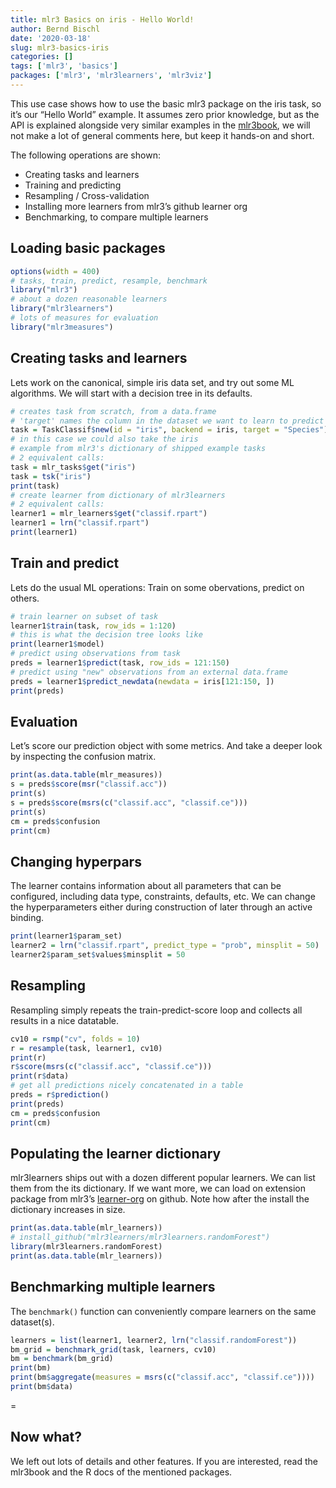 ```yaml
---
title: mlr3 Basics on iris - Hello World!
author: Bernd Bischl
date: '2020-03-18'
slug: mlr3-basics-iris
categories: []
tags: ['mlr3', 'basics']
packages: ['mlr3', 'mlr3learners', 'mlr3viz']
---
```


This use case shows how to use the basic mlr3 package on the iris task, so it's our "Hello World" example.
It assumes zero prior knowledge, but as the API is explained alongside very similar examples in the
[mlr3book](https://mlr3book.mlr-org.com/), we will not make a lot of general comments here,
but keep it hands-on and short.

The following operations are shown:

* Creating tasks and learners
* Training and predicting
* Resampling / Cross-validation
* Installing more learners from mlr3's github learner org
* Benchmarking, to compare multiple learners


## Loading basic packages

```r
options(width = 400)
# tasks, train, predict, resample, benchmark
library("mlr3")
# about a dozen reasonable learners
library("mlr3learners")
# lots of measures for evaluation
library("mlr3measures")
```

## Creating tasks and learners
Lets work on the canonical, simple iris data set, and try out some ML algorithms.
We will start with a decision tree in its defaults.
```r
# creates task from scratch, from a data.frame
# 'target' names the column in the dataset we want to learn to predict
task = TaskClassif$new(id = "iris", backend = iris, target = "Species")
# in this case we could also take the iris
# example from mlr3's dictionary of shipped example tasks
# 2 equivalent calls:
task = mlr_tasks$get("iris")
task = tsk("iris")
print(task)
# create learner from dictionary of mlr3learners
# 2 equivalent calls:
learner1 = mlr_learners$get("classif.rpart")
learner1 = lrn("classif.rpart")
print(learner1)
```

## Train and predict
Lets do the usual ML operations: Train on some obervations, predict on others.
```r
# train learner on subset of task
learner1$train(task, row_ids = 1:120)
# this is what the decision tree looks like
print(learner1$model)
# predict using observations from task
preds = learner1$predict(task, row_ids = 121:150)
# predict using "new" observations from an external data.frame
preds = learner1$predict_newdata(newdata = iris[121:150, ])
print(preds)
```

## Evaluation
Let's score our prediction object with some metrics. And take a deeper look
by inspecting the confusion matrix.
```r
print(as.data.table(mlr_measures))
s = preds$score(msr("classif.acc"))
print(s)
s = preds$score(msrs(c("classif.acc", "classif.ce")))
print(s)
cm = preds$confusion
print(cm)
```

## Changing hyperpars
The learner contains information about all parameters that can be configured,
including data type, constraints, defaults, etc.
We can change the hyperparameters either during construction of later
through an active binding.
```r
print(learner1$param_set)
learner2 = lrn("classif.rpart", predict_type = "prob", minsplit = 50)
learner2$param_set$values$minsplit = 50

```

## Resampling
Resampling simply repeats the train-predict-score loop and collects all results in a nice datatable.
```r
cv10 = rsmp("cv", folds = 10)
r = resample(task, learner1, cv10)
print(r)
r$score(msrs(c("classif.acc", "classif.ce")))
print(r$data)
# get all predictions nicely concatenated in a table
preds = r$prediction()
print(preds)
cm = preds$confusion
print(cm)
```


## Populating the learner dictionary
mlr3learners ships out with a dozen different popular learners. We can list them
from the its dictionary. If we want more, we can load on extension package from mlr3's
[learner-org](https://github.com/mlr-org/mlr3learners/wiki) on github.
Note how after the install the dictionary increases in size.
```r
print(as.data.table(mlr_learners))
# install_github("mlr3learners/mlr3learners.randomForest")
library(mlr3learners.randomForest)
print(as.data.table(mlr_learners))
```

## Benchmarking multiple learners

The `benchmark()` function can conveniently compare learners on the same dataset(s).

```r
learners = list(learner1, learner2, lrn("classif.randomForest"))
bm_grid = benchmark_grid(task, learners, cv10)
bm = benchmark(bm_grid)
print(bm)
print(bm$aggregate(measures = msrs(c("classif.acc", "classif.ce"))))
print(bm$data)
```
=

## Now what?
We left out lots of details and other features. If you are interested, read the mlr3book
and the R docs of the mentioned packages.

